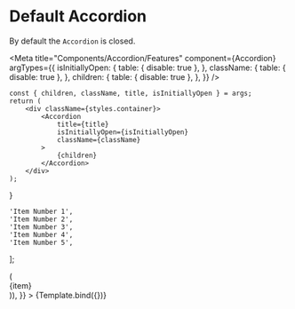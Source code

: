 
# Default Accordion

By default the `Accordion` is closed.

<Meta
    title="Components/Accordion/Features"
    component={Accordion}
    argTypes={{
        isInitiallyOpen: {
            table: { disable: true },
        },
        className: {
            table: { disable: true },
        },
        children: {
            table: { disable: true },
        },
    }}
/>

    const { children, className, title, isInitiallyOpen } = args;
    return (
        <div className={styles.container}>
            <Accordion
                title={title}
                isInitiallyOpen={isInitiallyOpen}
                className={className}
            >
                {children}
            </Accordion>
        </div>
    );
}

    'Item Number 1',
    'Item Number 2',
    'Item Number 3',
    'Item Number 4',
    'Item Number 5',
];

<Canvas>
    <Story
        name="Default"
        args={{
            title: 'Accordion',
            children: mockItems.map((item) => (
                <div key={item} className={styles['accordion-item']}>
                    {item}
                </div>
            )),
        }}
    >
        {Template.bind({})}
    </Story>
</Canvas>
